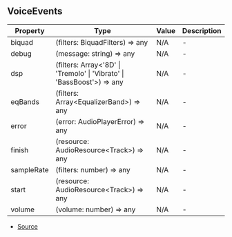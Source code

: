 ## VoiceEvents


| Property | Type | Value | Description |
| ----------- | ----------- | ----------- | ----------- |
| biquad | (filters: BiquadFilters) => any | N/A | - |
| debug | (message: string) => any | N/A | - |
| dsp | (filters: Array\<'8D' \| 'Tremolo' \| 'Vibrato' \| 'BassBoost'>) => any | N/A | - |
| eqBands | (filters: Array\<EqualizerBand>) => any | N/A | - |
| error | (error: AudioPlayerError) => any | N/A | - |
| finish | (resource: AudioResource\<Track>) => any | N/A | - |
| sampleRate | (filters: number) => any | N/A | - |
| start | (resource: AudioResource\<Track>) => any | N/A | - |
| volume | (volume: number) => any | N/A | - |


- [Source](https://github.com/Androz2091/discord-player/blob/a2c576b/packages/discord-player/src/VoiceInterface/StreamDispatcher.ts#L52)